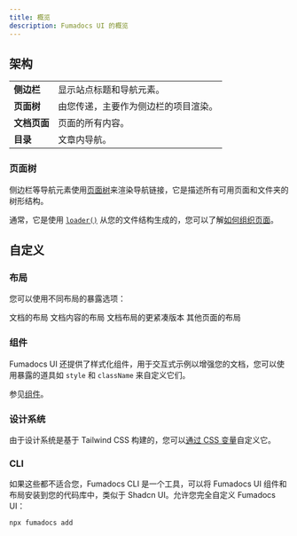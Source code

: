 ```yaml
---
title: 概览
description: Fumadocs UI 的概览
---
```


## 架构

<UiOverview />

|               |                                                         |
| ------------- | ------------------------------------------------------- |
| **侧边栏**   | 显示站点标题和导航元素。             |
| **页面树** | 由您传递，主要作为侧边栏的项目渲染。 |
| **文档页面** | 页面的所有内容。                          |
| **目录**       | 文章内导航。                          |

### 页面树

侧边栏等导航元素使用[页面树](/docs/headless/page-tree)来渲染导航链接，它是描述所有可用页面和文件夹的树形结构。

通常，它是使用 [`loader()`](/docs/headless/source-api) 从您的文件结构生成的，您可以了解[如何组织页面](/docs/page-conventions)。

## 自定义

### 布局

您可以使用不同布局的暴露选项：

<Cards>
  <Card title="文档布局" href="/docs/layouts/docs">
    文档的布局
  </Card>
  <Card title="文档页面" href="/docs/layouts/page">
    文档内容的布局
  </Card>
  <Card title="笔记本布局" href="/docs/layouts/notebook">
    文档布局的更紧凑版本
  </Card>
  <Card title="主页布局" href="/docs/layouts/home-layout">
    其他页面的布局
  </Card>
</Cards>

### 组件

Fumadocs UI 还提供了样式化组件，用于交互式示例以增强您的文档，您可以使用暴露的道具如 `style` 和 `className` 来自定义它们。

参见[组件](/docs/components)。

### 设计系统

由于设计系统是基于 Tailwind CSS 构建的，您可以[通过 CSS 变量](/docs/theme#colors)自定义它。

### CLI

如果这些都不适合您，Fumadocs CLI 是一个工具，可以将 Fumadocs UI 组件和布局安装到您的代码库中，类似于 Shadcn UI。允许您完全自定义 Fumadocs UI：

```package-install
npx fumadocs add
``` 